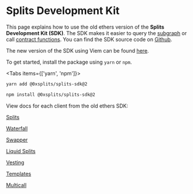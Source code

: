 
# Splits Development Kit

This page explains how to use the old ethers version of the **Splits Development
Kit (SDK)**. The SDK makes it easier to query the [subgraph](/subgraph) or call
[contract functions](/core). You can find the SDK source code on
[Github](https://github.com/0xSplits/splits-sdk/tree/v2).

The new version of the SDK using Viem can be found [here](/sdk).

To get started, install the package using `yarn` or `npm`.

<Tabs items={['yarn', 'npm']}>

  <Tab>

```bash
yarn add @0xsplits/splits-sdk@2
```

  </Tab>
  <Tab>

```bash
npm install @0xsplits/splits-sdk@2
```

  </Tab>
</Tabs>

View docs for each client from the old ethers SDK:

[Splits](/sdk-v2/splits)

[Waterfall](/sdk-v2/waterfall)

[Swapper](/sdk-v2/swapper)

[Liquid Splits](/sdk-v2/liquid)

[Vesting](/sdk-v2/vesting)

[Templates](/sdk-v2/templates)

[Multicall](/sdk-v2/multicall)
